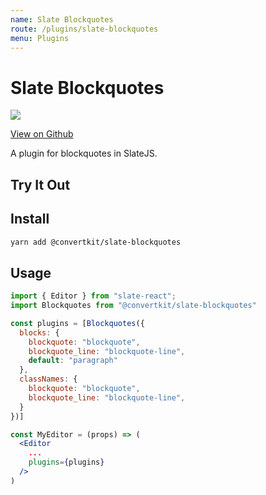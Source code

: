```yaml
---
name: Slate Blockquotes
route: /plugins/slate-blockquotes
menu: Plugins
---
```



# Slate Blockquotes

![](https://img.shields.io/circleci/project/github/ConvertKit/slate-plugins/master.svg?style=flat)

[View on Github](https://github.com/ConvertKit/slate-plugins)

A plugin for blockquotes in SlateJS.

## Try It Out

<Editor />

## Install

```bash
yarn add @convertkit/slate-blockquotes
```

## Usage

```jsx
import { Editor } from "slate-react";
import Blockquotes from "@convertkit/slate-blockquotes"

const plugins = [Blockquotes({
  blocks: {
    blockquote: "blockquote",
    blockquote_line: "blockquote-line",
    default: "paragraph"
  },
  classNames: {
    blockquote: "blockquote",
    blockquote_line: "blockquote-line",
  }
})]

const MyEditor = (props) => (
  <Editor
    ...
    plugins={plugins}
  />
)
```
